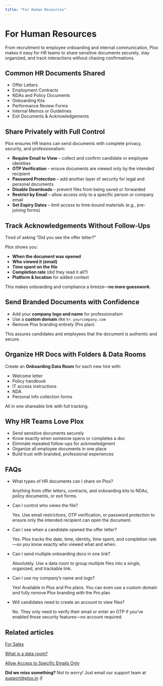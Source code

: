 ```yaml
---
title: "For Human Resources"
---
```


# For Human Resources

From recruitment to employee onboarding and internal communication, Plox makes it easy for HR teams to share sensitive documents securely, stay organized, and track interactions without chasing confirmations.

## Common HR Documents Shared

- Offer Letters
- Employment Contracts
- NDAs and Policy Documents
- Onboarding Kits
- Performance Review Forms
- Internal Memos or Guidelines
- Exit Documents & Acknowledgements

## Share Privately with Full Control

Plox ensures HR teams can send documents with complete privacy, security, and professionalism:

- **Require Email to View** – collect and confirm candidate or employee identities
- **OTP Verification** – ensure documents are viewed only by the intended recipient
- **Password Protection** – add another layer of security for legal and personal documents
- **Disable Downloads** – prevent files from being saved or forwarded
- **Restrict by Email** – allow access only to a specific person or company email
- **Set Expiry Dates** – limit access to time-bound materials (e.g., pre-joining forms)

## Track Acknowledgements Without Follow-Ups

Tired of asking “Did you see the offer letter?”

Plox shows you:

- **When the document was opened**
- **Who viewed it (email)**
- **Time spent on the file**
- **Completion rate** (did they read it all?)
- **Platform & location** for added context

This makes onboarding and compliance a breeze—**no more guesswork**.

## Send Branded Documents with Confidence

- Add your **company logo and name** for professionalism
- Use a **custom domain** like `hr.yourcompany.com`
- Remove Plox branding entirely (Pro plan)

This assures candidates and employees that the document is authentic and secure.

## Organize HR Docs with Folders & Data Rooms

Create an **Onboarding Data Room** for each new hire with:

- Welcome letter
- Policy handbook
- IT access instructions
- NDA
- Personal info collection forms

All in one shareable link with full tracking.

## Why HR Teams Love Plox

- Send sensitive documents securely
- Know exactly when someone opens or completes a doc
- Eliminate repeated follow-ups for acknowledgment
- Organize all employee documents in one place
- Build trust with branded, professional experiences

## FAQs

- What types of HR documents can I share on Plox?

  Anything from offer letters, contracts, and onboarding kits to NDAs, policy documents, or exit forms.
- Can I control who views the file?

  Yes. Use email restrictions, OTP verification, or password protection to ensure only the intended recipient can open the document.
- Can I see when a candidate opened the offer letter?

  Yes. Plox tracks the date, time, identity, time spent, and completion rate—so you know exactly who viewed what and when.
- Can I send multiple onboarding docs in one link?

  Absolutely. Use a data room to group multiple files into a single, organized, and trackable link.
- Can I use my company’s name and logo?

  Yes! Available in Plus and Pro plans. You can even use a custom domain and fully remove Plox branding with the Pro plan.
- Will candidates need to create an account to view files?

  No. They only need to verify their email or enter an OTP if you’ve enabled those security features—no account required.

## Related articles

[For Sales](https://help.plox.in/use-cases/for-sales)

[What is a data room?](https://help.plox.in/data-room/what-is-a-data-room)

[Allow Access to Specific Emails Only](https://help.plox.in/access-controls/allow-access-to-specific-emails-only)

**Did we miss something?** Not to worry! Just email our support team at [support@plox.in](mailto:support@plox.in) ✌️